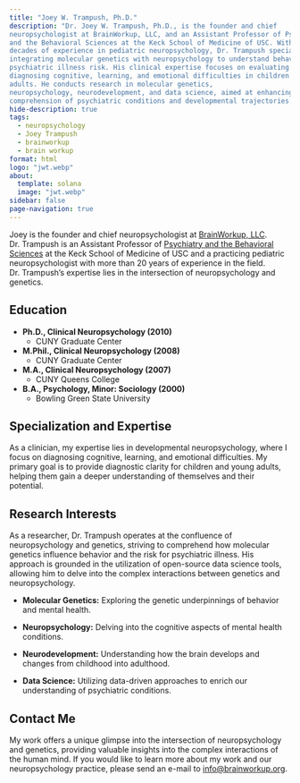 ```yaml
---
title: "Joey W. Trampush, Ph.D."
description: "Dr. Joey W. Trampush, Ph.D., is the founder and chief
neuropsychologist at BrainWorkup, LLC, and an Assistant Professor of Psychiatry
and the Behavioral Sciences at the Keck School of Medicine of USC. With over two
decades of experience in pediatric neuropsychology, Dr. Trampush specializes in
integrating molecular genetics with neuropsychology to understand behavior and
psychiatric illness risk. His clinical expertise focuses on evaluating and
diagnosing cognitive, learning, and emotional difficulties in children and young
adults. He conducts research in molecular genetics,
neuropsychology, neurodevelopment, and data science, aimed at enhancing our
comprehension of psychiatric conditions and developmental trajectories."
hide-description: true
tags:
  - neuropsychology
  - Joey Trampush
  - brainworkup
  - brain workup
format: html
logo: "jwt.webp"
about:
  template: solana
  image: "jwt.webp"
sidebar: false
page-navigation: true
---  
```


Joey is the founder and chief neuropsychologist at
[BrainWorkup, LLC](https://brainworkup.org). Dr. Trampush is an Assistant
Professor
of [Psychiatry and the Behavioral Sciences](https://keck.usc.edu/psychiatry/) at the Keck School of Medicine of
USC and
a practicing pediatric neuropsychologist with more than 20 years of experience in the
field. Dr. Trampush's expertise lies in the intersection of neuropsychology and genetics.

## Education

- **Ph.D., Clinical Neuropsychology (2010)**
  - CUNY Graduate Center  

- **M.Phil., Clinical Neuropsychology (2008)**
  - CUNY Graduate Center  

- **M.A., Clinical Neuropsychology (2007)**
  - CUNY Queens College  

- **B.A., Psychology, Minor: Sociology (2000)**
  - Bowling Green State University

## Specialization and Expertise

As a clinician, my expertise lies in developmental neuropsychology, where I focus on diagnosing cognitive, learning, and emotional difficulties. My primary goal is to provide diagnostic clarity for children and young adults, helping them gain a deeper understanding of themselves and their potential.

## Research Interests

As a researcher, Dr. Trampush operates at the confluence of neuropsychology and genetics, striving to comprehend how molecular genetics influence behavior and the risk for psychiatric illness. His approach is grounded in the utilization of open-source data science tools, allowing him to delve into the complex interactions between genetics and neuropsychology.

- **Molecular Genetics:** Exploring the genetic underpinnings of behavior and mental health.

- **Neuropsychology:** Delving into the cognitive aspects of mental health conditions.

- **Neurodevelopment:** Understanding how the brain develops and changes from childhood into adulthood.

- **Data Science:** Utilizing data-driven approaches to enrich our understanding of psychiatric conditions.


## Contact Me

My work offers a unique glimpse into the intersection of
neuropsychology and genetics, providing valuable insights into the complex
interactions of the human mind. If you would like to learn more about my work
and our neuropsychology practice, please send an e-mail to [info@brainworkup.org](mailto:joey.trampush@brainworkup.org).
